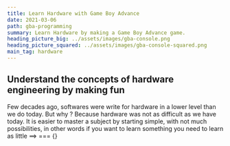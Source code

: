```yaml
---
title: Learn Hardware with Game Boy Advance
date: 2021-03-06
path: gba-programming
summary: Learn Hardware by making a Game Boy Advance game.
heading_picture_big: ../assets/images/gba-console.png
heading_picture_squared: ../assets/images/gba-console-squared.png
main_tag: hardware
---
```


## Understand the concepts of hardware engineering by making fun

Few decades ago, softwares were write for hardware in a lower level than we do today. But why ?
Because hardware was not as difficult as we have today. It is easier to master a subject by starting simple, with not much possibilities, in other words if you want to learn something you need to learn as little
==> === {}
